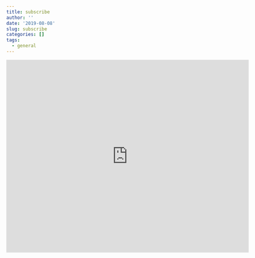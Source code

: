 ```yaml
---
title: subscribe
author: ''
date: '2019-08-08'
slug: subscribe
categories: []
tags:
  - general
---
```


<iframe src="https://docs.google.com/forms/d/e/1FAIpQLSdXPRqnVfyLFjyKmNMS7omRgEEMwPDx5xeLtff96CRSdi6TxA/viewform?embedded=true" width="640" height="508" frameborder="0" marginheight="0" marginwidth="0">Loading…</iframe>